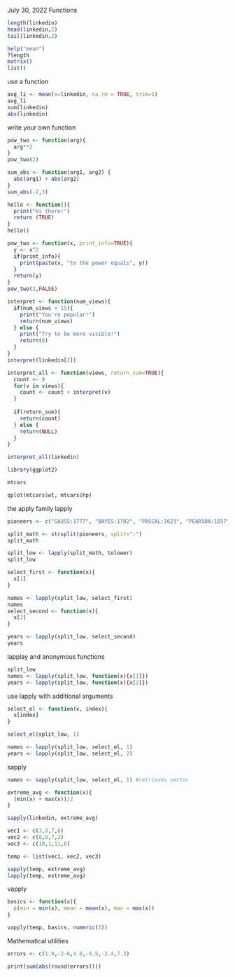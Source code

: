 July 30, 2022
Functions
```r
length(linkedin)
head(linkedin,2)
tail(linkedin,2)

help("mean")
?length
matrix()
list()
```

use a function
```r
avg_li <- mean(x=linkedin, na.rm = TRUE, trim=1)
avg_li
sum(linkedin)
abs(linkedin)
```

write your own function
```r
pow_two <- function(arg){
  arg**2
}
pow_two(2)

sum_abs <- function(arg1, arg2) {
  abs(arg1) + abs(arg2)
}
sum_abs(-2,3)

hello <- function(){
  print("Hi there!")
  return (TRUE)
}
hello()

pow_two <- function(x, print_info=TRUE){
  y <- x^2
  if(print_info){
    print(paste(x, "to the power equals", y))
  }
  return(y)
}
pow_two(3,FALSE)

interpret <- function(num_views){
  if(num_views > 15){
    print("You're popular!")
    return(num_views)
  } else {
    print("Try to be more visible!")
    return(0)
  }
}
interpret(linkedin[2])

interpret_all <- function(views, return_sum=TRUE){
  count <- 0 
  for(v in views){
    count <- count + interpret(v)
  }
  
  if(return_sum){
    return(count)
  } else {
    return(NULL)
  }
}

interpret_all(linkedin)
```

```r
library(ggplot2)

mtcars

qplot(mtcars$wt, mtcars$hp)
```
the apply family
lapply
```r
pioneers <- c("GAUSS:1777", "BAYES:1702", "PASCAL:1623", "PEARSON:1857")

split_math <- strsplit(pioneers, split=":")
split_math

split_low <- lapply(split_math, tolower)
split_low

select_first <- function(x){
  x[1]
}

names <- lapply(split_low, select_first)
names
select_second <- function(x){
  x[2]
}

years <- lapply(split_low, select_second)
years
```
lapplay and anonymous functions

```r
split_low
names <- lapply(split_low, function(x){x[1]})
years <- lapply(split_low, function(x){x[2]})
```

use lapply with additional arguments

```r
select_el <- function(x, index){
  x[index]
}

select_el(split_low, 1)

names <- lapply(split_low, select_el, 1)
years <- lapply(split_low, select_el, 2)
```
sapply
```r
names <- sapply(split_low, select_el, 1) #retrieves vector

extreme_avg <- function(x){
  (min(x) + max(x))/2
}

sapply(linkedin, extreme_avg)

vec1 <- c(3,8,7,6)
vec2 <- c(8,8,7,2)
vec3 <- c(10,1,11,6)

temp <- list(vec1, vec2, vec3)

sapply(temp, extreme_avg)
lapply(temp, extreme_avg)

```
vapply

```r
basics <- function(x){
  c(min = min(x), mean = mean(x), max = max(x))
}

vapply(temp, basics, numeric(3))
```

Mathematical utilities

```r
errors <- c(1.9,-2-6,4.0,-9.5,-3.4,7.3)

print(sum(abs(round(errors))))

```




